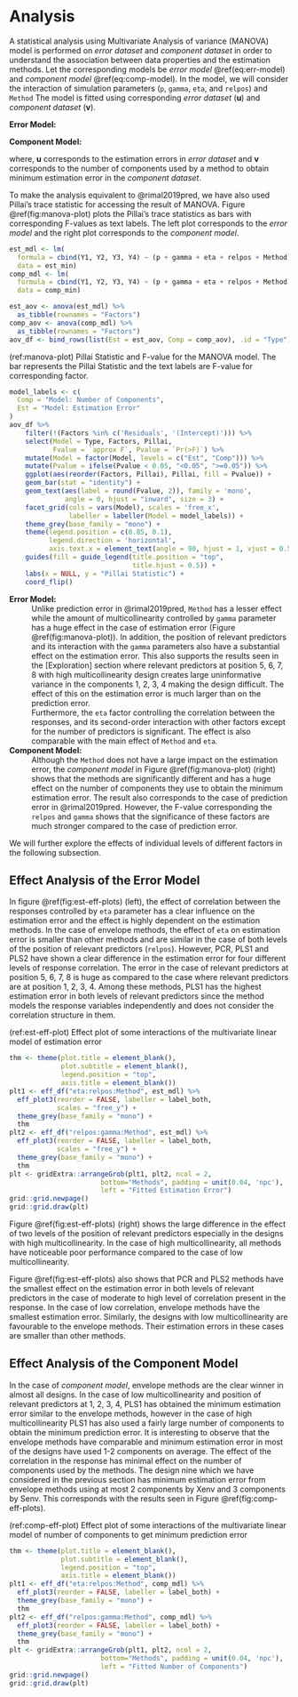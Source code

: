 # Analysis
A statistical analysis using Multivariate Analysis of variance (MANOVA) model is performed on _error dataset_ and _component dataset_ in order to understand the association between data properties and the estimation methods. Let the corresponding models be _error model_ \@ref(eq:err-model) and _component model_ \@ref(eq:comp-model). In the model, we will consider the interaction of simulation parameters (`p`, `gamma`, `eta`, and `relpos`) and `Method` The model is fitted using corresponding _error dataset_ ($\mathbf{u}$) and _component dataset_ ($\mathbf{v}$).

**Error Model:**
\begin{equation}
  \mathbf{u} = \boldsymbol{\mu} +
  (\texttt{p} + \texttt{gamma} + \texttt{eta} +
    \texttt{relpos} + \texttt{Methods})^3 +
    \boldsymbol{\varepsilon}
  (\#eq:err-model)
\end{equation}

**Component Model:**
\begin{equation}
  \mathbf{v} = \boldsymbol{\mu} +
  (\texttt{p} + \texttt{gamma} + \texttt{eta} +
    \texttt{relpos} + \texttt{Methods})^3 +
    \boldsymbol{\varepsilon}
  (\#eq:comp-model)
\end{equation}

where, $\mathbf{u}$ corresponds to the estimation errors in _error dataset_ and $\mathbf{v}$  corresponds to the number of components used by a method to obtain minimum estimation error in the _component dataset_.

To make the analysis equivalent to @rimal2019pred, we have also used Pillai's trace statistic for accessing the result of MANOVA. Figure \@ref(fig:manova-plot) plots the Pillai's trace statistics as bars with corresponding F-values as text labels. The left plot corresponds to the _error model_ and the right plot corresponds to the _component model_.


```r
est_mdl <- lm(
  formula = cbind(Y1, Y2, Y3, Y4) ~ (p + gamma + eta + relpos + Method) ^ 3,
  data = est_min)
comp_mdl <- lm(
  formula = cbind(Y1, Y2, Y3, Y4) ~ (p + gamma + eta + relpos + Method) ^ 3,
  data = comp_min)
```

```r
est_aov <- anova(est_mdl) %>%
  as_tibble(rownames = "Factors")
comp_aov <- anova(comp_mdl) %>%
  as_tibble(rownames = "Factors")
aov_df <- bind_rows(list(Est = est_aov, Comp = comp_aov), .id = "Type")
```

(ref:manova-plot) Pillai Statistic and F-value for the MANOVA model. The bar represents the Pillai Statistic and the text labels are F-value for corresponding factor.

```r
model_labels <- c(
  Comp = "Model: Number of Components",
  Est = "Model: Estimation Error"
)
aov_df %>%
    filter(!(Factors %in% c('Residuals', '(Intercept)'))) %>%
    select(Model = Type, Factors, Pillai,
           Fvalue = `approx F`, Pvalue = `Pr(>F)`) %>%
    mutate(Model = factor(Model, levels = c("Est", "Comp"))) %>%
    mutate(Pvalue = ifelse(Pvalue < 0.05, "<0.05", ">=0.05")) %>%
    ggplot(aes(reorder(Factors, Pillai), Pillai, fill = Pvalue)) +
    geom_bar(stat = "identity") +
    geom_text(aes(label = round(Fvalue, 2)), family = 'mono',
              angle = 0, hjust = "inward", size = 3) +
    facet_grid(cols = vars(Model), scales = 'free_x',
               labeller = labeller(Model = model_labels)) +
    theme_grey(base_family = "mono") +
    theme(legend.position = c(0.85, 0.1),
          legend.direction = 'horizontal',
          axis.text.x = element_text(angle = 90, hjust = 1, vjust = 0.5)) +
    guides(fill = guide_legend(title.position = "top",
                               title.hjust = 0.5)) +
    labs(x = NULL, y = "Pillai Statistic") +
    coord_flip()
```

**Error Model:**
: Unlike prediction error in @rimal2019pred, `Method` has a lesser effect while the amount of multicollinearity controlled by `gamma` parameter has a huge effect in the case of estimation error (Figure \@ref(fig:manova-plot)). In addition, the position of relevant predictors and its interaction with the `gamma` parameters also have a substantial effect on the estimation error. This also supports the results seen in the [Exploration] section where relevant predictors at position 5, 6, 7, 8 with high multicollinearity design creates large uninformative variance in the components 1, 2, 3, 4 making the design difficult. The effect of this on the estimation error is much larger than on the prediction error.
: Furthermore, the `eta` factor controlling the correlation between the responses, and its second-order interaction with other factors except for the number of predictors is significant. The effect is also comparable with the main effect of `Method` and `eta`.


**Component Model:**
: Although the `Method` does not have a large impact on the estimation error, the _component model_ in Figure \@ref(fig:manova-plot) (right) shows that the methods are significantly different and has a huge effect on the number of components they use to obtain the minimum estimation error. The result also corresponds to the case of prediction error in @rimal2019pred. However, the F-value corresponding the `relpos` and `gamma` shows that the significance of these factors are much stronger compared to the case of prediction error.

We will further explore the effects of individual levels of different factors in the following subsection.

## Effect Analysis of the Error Model
In figure \@ref(fig:est-eff-plots) (left), the effect of correlation between the responses controlled by `eta` parameter has a clear influence on the estimation error and the effect is highly dependent on the estimation methods. In the case of envelope methods, the effect of `eta` on estimation error is smaller than other methods and are similar in the case of both levels of the position of relevant predictors (`relpos`). However, PCR, PLS1 and PLS2 have shown a clear difference in the estimation error for four different levels of response correlation. The error in the case of relevant predictors at position 5, 6, 7, 8 is huge as compared to the case where relevant predictors are at position 1, 2, 3, 4. Among these methods, PLS1 has the highest estimation error in both levels of relevant predictors since the method models the response variables independently and does not consider the correlation structure in them.

(ref:est-eff-plot) Effect plot of some interactions of the multivariate linear model of estimation error

```r
thm <- theme(plot.title = element_blank(),
             plot.subtitle = element_blank(),
             legend.position = "top",
             axis.title = element_blank())
plt1 <- eff_df("eta:relpos:Method", est_mdl) %>%
  eff_plot3(reorder = FALSE, labeller = label_both,
            scales = "free_y") +
  theme_grey(base_family = "mono") +
  thm
plt2 <- eff_df("relpos:gamma:Method", est_mdl) %>%
  eff_plot3(reorder = FALSE, labeller = label_both,
            scales = "free_y") +
  theme_grey(base_family = "mono") +
  thm
plt <- gridExtra::arrangeGrob(plt1, plt2, ncol = 2,
                       bottom="Methods", padding = unit(0.04, 'npc'),
                       left = "Fitted Estimation Error")
grid::grid.newpage()
grid::grid.draw(plt)
```

Figure \@ref(fig:est-eff-plots) (right) shows the large difference in the effect of two levels of the position of relevant predictors especially in the designs with high multicollinearity. In the case of high multicollinearity, all methods have noticeable poor performance compared to the case of low multicollinearity.

Figure \@ref(fig:est-eff-plots) also shows that PCR and PLS2 methods have the smallest effect on the estimation error in both levels of relevant predictors in the case of moderate to high level of correlation present in the response. In the case of low correlation, envelope methods have the smallest estimation error. Similarly, the designs with low multicollinearity are favourable to the envelope methods. Their estimation errors in these cases are smaller than other methods.


## Effect Analysis of the Component Model
In the case of _component model_, envelope methods are the clear winner in almost all designs. In the case of low multicollinearity and position of relevant predictors at 1, 2, 3, 4, PLS1 has obtained the minimum estimation error similar to the envelope methods, however in the case of high multicollinearity PLS1 has also used a fairly large number of components to obtain the minimum prediction error. It is interesting to observe that the envelope methods have comparable and minimum estimation error in most of the designs have used  1-2 components on average. The effect of the correlation in the response has minimal effect on the number of components used by the methods. The design nine which we have considered in the previous section has minimum estimation error from envelope methods using at most 2 components by Xenv and 3 components by Senv. This corresponds with the results seen in Figure \@ref(fig:comp-eff-plots).

(ref:comp-eff-plot) Effect plot of some interactions of the multivariate linear model of number of components to get minimum prediction error

```r
thm <- theme(plot.title = element_blank(),
             plot.subtitle = element_blank(),
             legend.position = "top",
             axis.title = element_blank())
plt1 <- eff_df("eta:relpos:Method", comp_mdl) %>%
  eff_plot3(reorder = FALSE, labeller = label_both) +
  theme_grey(base_family = "mono") +
  thm
plt2 <- eff_df("relpos:gamma:Method", comp_mdl) %>%
  eff_plot3(reorder = FALSE, labeller = label_both) +
  theme_grey(base_family = "mono") +
  thm
plt <- gridExtra::arrangeGrob(plt1, plt2, ncol = 2,
                       bottom="Methods", padding = unit(0.04, 'npc'),
                       left = "Fitted Number of Components")
grid::grid.newpage()
grid::grid.draw(plt)
```


